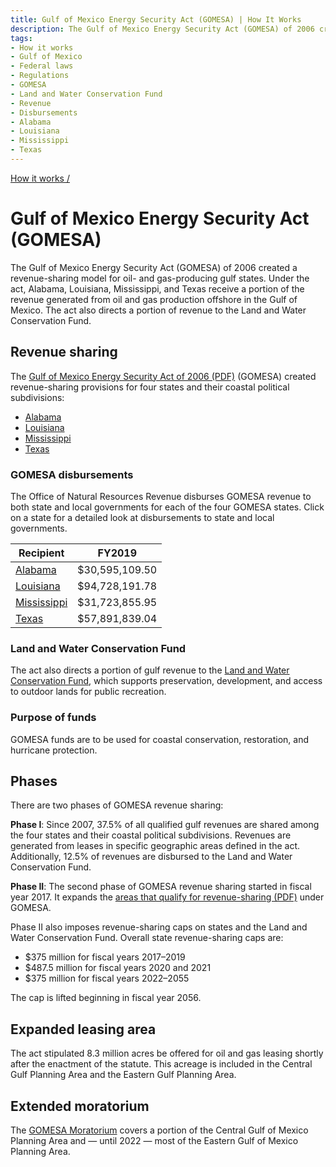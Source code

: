 ```yaml
---
title: Gulf of Mexico Energy Security Act (GOMESA) | How It Works
description: The Gulf of Mexico Energy Security Act (GOMESA) of 2006 created a revenue-sharing model for oil- and gas-producing gulf states. Under the act, Alabama, Louisiana, Mississippi, and Texas receive a portion of the revenue generated from oil and gas production offshore in the Gulf of Mexico. The act also directs a portion of revenue to the Land and Water Conservation Fund.
tags:
- How it works
- Gulf of Mexico
- Federal laws
- Regulations
- GOMESA
- Land and Water Conservation Fund
- Revenue
- Disbursements
- Alabama
- Louisiana
- Mississippi
- Texas
---
```


[How it works /](/how-it-works/)

# Gulf of Mexico Energy Security Act (GOMESA)

The Gulf of Mexico Energy Security Act (GOMESA) of 2006 created a revenue-sharing model for oil- and gas-producing gulf states. Under the act, Alabama, Louisiana, Mississippi, and Texas receive a portion of the revenue generated from oil and gas production offshore in the Gulf of Mexico. The act also directs a portion of revenue to the Land and Water Conservation Fund.   

## Revenue sharing
The [Gulf of Mexico Energy Security Act of 2006 (PDF)](https://www.boem.gov/GOMESA/) (GOMESA) created revenue-sharing provisions for four states and their <GlossaryTerm termKey="coastal political subdivision">coastal political subdivisions</GlossaryTerm>:

* [Alabama](/explore/AL/#disbursements)
* [Louisiana](/explore/LA/#disbursements)
* [Mississippi](/explore/MS/#disbursements)
* [Texas](/explore/TX/#disbursements)

### GOMESA disbursements

The Office of Natural Resources Revenue disburses GOMESA revenue to both state and local governments for each of the four GOMESA states. Click on a state for a detailed look at disbursements to state and local governments.

<table class="table-basic u-margin-top u-margin-bottom">
    <thead>
    <tr>
        <th>Recipient</th>
        <th>FY2019</th>
    </tr>
    </thead>
    <tbody>
        <tr><td><a href="/explore/AL#federal-disbursements">Alabama</a></td><td class="numeric">$30,595,109.50</td></tr>
        <tr><td><a href="/explore/LA#federal-disbursements">Louisiana</a></td><td class="numeric">$94,728,191.78</td></tr>
        <tr><td><a href="/explore/MS#federal-disbursements">Mississippi</a></td><td class="numeric">$31,723,855.95</td></tr>
        <tr><td><a href="/explore/TX#federal-disbursements">Texas</a></td><td class="numeric">$57,891,839.04</td></tr>
    </tbody>
</table> 

### Land and Water Conservation Fund
The act also directs a portion of gulf revenue to the [Land and Water Conservation Fund](/how-it-works/land-and-water-conservation-fund/), which supports preservation, development, and access to outdoor lands for public recreation.

### Purpose of funds
GOMESA funds are to be used for coastal conservation, restoration, and hurricane protection.

## Phases
There are two phases of GOMESA revenue sharing:

**Phase I**: Since 2007, 37.5% of all qualified gulf revenues are shared among the four states and their coastal political subdivisions. Revenues are generated from leases in specific geographic areas defined in the act. Additionally, 12.5% of revenues are disbursed to the Land and Water Conservation Fund.

**Phase II**: The second phase of GOMESA revenue sharing started in fiscal year 2017. It expands the [areas that qualify for revenue-sharing (PDF)](/downloads/gomesa-map.pdf) under GOMESA.

Phase II also imposes revenue-sharing caps on states and the Land and Water Conservation Fund. Overall state revenue-sharing caps are:

- $375 million for fiscal years 2017–2019
- $487.5 million for fiscal years 2020 and 2021
- $375 million for fiscal years 2022–2055

The cap is lifted beginning in fiscal year 2056.

## Expanded leasing area
The act stipulated 8.3 million acres be offered for oil and gas leasing shortly after the enactment of the statute. This acreage is included in the Central Gulf Planning Area and the Eastern Gulf Planning Area.

## Extended moratorium
The [GOMESA Moratorium](https://www.boem.gov/Areas-Under-Moratoria/) covers a portion of the Central Gulf of Mexico Planning Area and — until 2022 — most of the Eastern Gulf of Mexico Planning Area.
